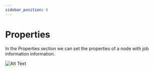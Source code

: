 ```yaml
---
sidebar_position: 6
---
```


# Properties

In the Properties section we can set the properties of a node with job information information.

![Alt Text](./img/properties.png)